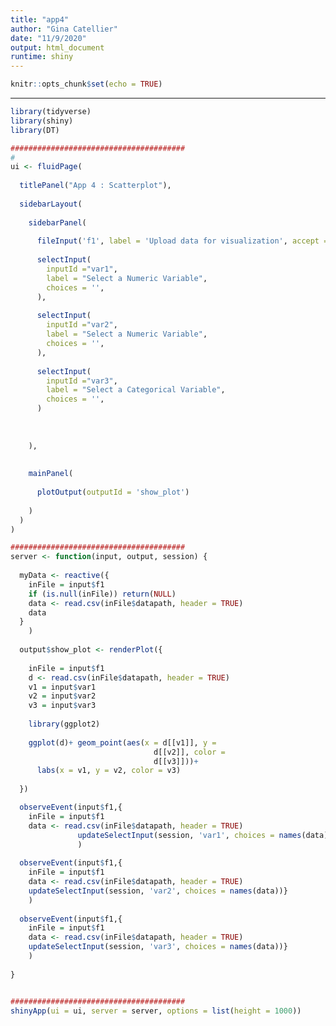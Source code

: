 ```yaml
---
title: "app4"
author: "Gina Catellier"
date: "11/9/2020"
output: html_document
runtime: shiny
---
```


```r
knitr::opts_chunk$set(echo = TRUE)
```

---
```r
library(tidyverse)
library(shiny)
library(DT)

#######################################
#
ui <- fluidPage(
  
  titlePanel("App 4 : Scatterplot"),
  
  sidebarLayout(
    
    sidebarPanel(
      
      fileInput('f1', label = 'Upload data for visualization', accept = '.csv'),
      
      selectInput(
        inputId ="var1",
        label = "Select a Numeric Variable",
        choices = '', 
      ), 
      
      selectInput(
        inputId ="var2",
        label = "Select a Numeric Variable",
        choices = '',
      ),
      
      selectInput(
        inputId ="var3",
        label = "Select a Categorical Variable",
        choices = '', 
      )
      
      
      
    ),
    
    
    mainPanel(
      
      plotOutput(outputId = 'show_plot')
      
    )
  )
)

#######################################
server <- function(input, output, session) {
  
  myData <- reactive({
    inFile = input$f1
    if (is.null(inFile)) return(NULL)
    data <- read.csv(inFile$datapath, header = TRUE)
    data
  }
    )
  
  output$show_plot <- renderPlot({
    
    inFile = input$f1
    d <- read.csv(inFile$datapath, header = TRUE)
    v1 = input$var1
    v2 = input$var2
    v3 = input$var3
    
    library(ggplot2)
    
    ggplot(d)+ geom_point(aes(x = d[[v1]], y = 
                                d[[v2]], color = 
                                d[[v3]]))+
      labs(x = v1, y = v2, color = v3)
  
  })

  observeEvent(input$f1,{ 
    inFile = input$f1
    data <- read.csv(inFile$datapath, header = TRUE)   
               updateSelectInput(session, 'var1', choices = names(data))}
               )
  
  observeEvent(input$f1,{ 
    inFile = input$f1
    data <- read.csv(inFile$datapath, header = TRUE)   
    updateSelectInput(session, 'var2', choices = names(data))}
    )
  
  observeEvent(input$f1,{ 
    inFile = input$f1
    data <- read.csv(inFile$datapath, header = TRUE)   
    updateSelectInput(session, 'var3', choices = names(data))}
    )
  
}


#######################################
shinyApp(ui = ui, server = server, options = list(height = 1000))
```

